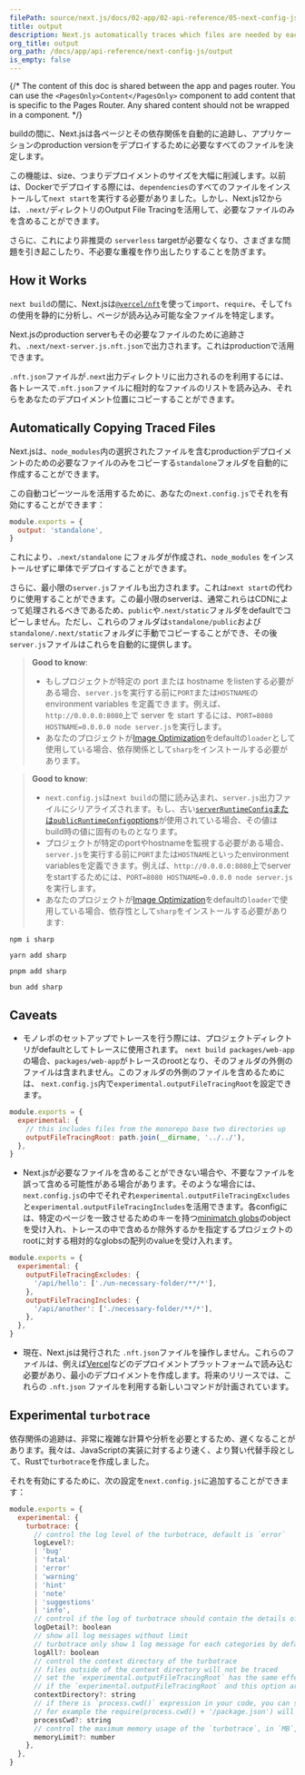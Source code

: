 ```yaml
---
filePath: source/next.js/docs/02-app/02-api-reference/05-next-config-js/output.mdx
title: output
description: Next.js automatically traces which files are needed by each page to allow for easy deployment of your application. Learn how it works here.
org_title: output
org_path: /docs/app/api-reference/next-config-js/output
is_empty: false
---
```


{/* The content of this doc is shared between the app and pages router. You can use the `<PagesOnly>Content</PagesOnly>` component to add content that is specific to the Pages Router. Any shared content should not be wrapped in a component. */}

buildの間に、Next.jsは各ページとその依存関係を自動的に追跡し、アプリケーションのproduction versionをデプロイするために必要なすべてのファイルを決定します。

この機能は、size、つまりデプロイメントのサイズを大幅に削減します。以前は、Dockerでデプロイする際には、`dependencies`のすべてのファイルをインストールして`next start`を実行する必要がありました。しかし、Next.js12からは、`.next/`ディレクトリのOutput File Tracingを活用して、必要なファイルのみを含めることができます。

さらに、これにより非推奨の `serverless` targetが必要なくなり、さまざまな問題を引き起こしたり、不必要な重複を作り出したりすることを防ぎます。

## How it Works

`next build`の間に、Next.jsは[`@vercel/nft`](https://github.com/vercel/nft)を使って`import`、`require`、そして`fs`の使用を静的に分析し、ページが読み込み可能な全ファイルを特定します。

Next.jsのproduction serverもその必要なファイルのために追跡され、`.next/next-server.js.nft.json`で出力されます。これはproductionで活用できます。

`.nft.json`ファイルが`.next`出力ディレクトリに出力されるのを利用するには、各トレースで`.nft.json`ファイルに相対的なファイルのリストを読み込み、それらをあなたのデプロイメント位置にコピーすることができます。

## Automatically Copying Traced Files

Next.jsは、`node_modules`内の選択されたファイルを含むproductionデプロイメントのための必要なファイルのみをコピーする`standalone`フォルダを自動的に作成することができます。

この自動コピーツールを活用するために、あなたの`next.config.js`でそれを有効にすることができます：

```js:next.config.js
module.exports = {
  output: 'standalone',
}
```

これにより、`.next/standalone` にフォルダが作成され、`node_modules` をインストールせずに単体でデプロイすることができます。

さらに、最小限の`server.js`ファイルも出力されます。これは`next start`の代わりに使用することができます。この最小限のserverは、通常これらはCDNによって処理されるべきであるため、`public`や`.next/static`フォルダをdefaultでコピーしません。ただし、これらのフォルダは`standalone/public`および`standalone/.next/static`フォルダに手動でコピーすることができ、その後`server.js`ファイルはこれらを自動的に提供します。

<AppOnly>

> **Good to know**:
>
> - もしプロジェクトが特定の port または hostname をlistenする必要がある場合、`server.js`を実行する前に`PORT`または`HOSTNAME`の environment variables を定義できます。例えば、`http://0.0.0.0:8080`上で server を start するには、`PORT=8080 HOSTNAME=0.0.0.0 node server.js`を実行します。
> - あなたのプロジェクトが[Image Optimization](/ja/javascript/next.js/v14/02-app/01-building-your-application/06-optimizing/01-images)をdefaultの`loader`として使用している場合、依存関係として`sharp`をインストールする必要があります。

</AppOnly>

<PagesOnly>

> **Good to know**:
>
> - `next.config.js`は`next build`の間に読み込まれ、`server.js`出力ファイルにシリアライズされます。もし、古い[`serverRuntimeConfig`または`publicRuntimeConfig`options](/ja/javascript/next.js/v14/03-pages/02-api-reference/03-next-config-js/runtime-configuration)が使用されている場合、その値はbuild時の値に固有のものとなります。
> - プロジェクトが特定のportやhostnameを監視する必要がある場合、`server.js`を実行する前に`PORT`または`HOSTNAME`といったenvironment variablesを定義できます。例えば、`http://0.0.0.0:8080`上でserverをstartするためには、`PORT=8080 HOSTNAME=0.0.0.0 node server.js`を実行します。
> - あなたのプロジェクトが[Image Optimization](/ja/javascript/next.js/v14/03-pages/01-building-your-application/05-optimizing/01-images)をdefaultの`loader`で使用している場合、依存性として`sharp`をインストールする必要があります:

</PagesOnly>

```bash:Terminal
npm i sharp
```

```bash:Terminal
yarn add sharp
```

```bash:Terminal
pnpm add sharp
```

```bash:Terminal
bun add sharp
```

## Caveats

- モノレポのセットアップでトレースを行う際には、プロジェクトディレクトリがdefaultとしてトレースに使用されます。 `next build packages/web-app`の場合、`packages/web-app`がトレースのrootとなり、そのフォルダの外側のファイルは含まれません。このフォルダの外側のファイルを含めるためには、 `next.config.js`内で`experimental.outputFileTracingRoot`を設定できます。

```js:packages/web-app/next.config.js
module.exports = {
  experimental: {
    // this includes files from the monorepo base two directories up
    outputFileTracingRoot: path.join(__dirname, '../../'),
  },
}
```

- Next.jsが必要なファイルを含めることができない場合や、不要なファイルを誤って含める可能性がある場合があります。そのような場合には、`next.config.js`の中でそれぞれ`experimental.outputFileTracingExcludes`と`experimental.outputFileTracingIncludes`を活用できます。各configには、特定のページを一致させるためのキーを持つ[minimatch globs](https://www.npmjs.com/package/minimatch)のobjectを受け入れ、トレースの中で含めるか除外するかを指定するプロジェクトのrootに対する相対的なglobsの配列のvalueを受け入れます。

```js:next.config.js
module.exports = {
  experimental: {
    outputFileTracingExcludes: {
      '/api/hello': ['./un-necessary-folder/**/*'],
    },
    outputFileTracingIncludes: {
      '/api/another': ['./necessary-folder/**/*'],
    },
  },
}
```

- 現在、Next.jsは発行された `.nft.json`ファイルを操作しません。これらのファイルは、例えば[Vercel](https://vercel.com)などのデプロイメントプラットフォームで読み込む必要があり、最小のデプロイメントを作成します。将来のリリースでは、これらの `.nft.json` ファイルを利用する新しいコマンドが計画されています。

## Experimental `turbotrace`

依存関係の追跡は、非常に複雑な計算や分析を必要とするため、遅くなることがあります。我々は、JavaScriptの実装に対するより速く、より賢い代替手段として、Rustで`turbotrace`を作成しました。

それを有効にするために、次の設定を`next.config.js`に追加することができます：

```js:next.config.js
module.exports = {
  experimental: {
    turbotrace: {
      // control the log level of the turbotrace, default is `error`
      logLevel?:
      | 'bug'
      | 'fatal'
      | 'error'
      | 'warning'
      | 'hint'
      | 'note'
      | 'suggestions'
      | 'info',
      // control if the log of turbotrace should contain the details of the analysis, default is `false`
      logDetail?: boolean
      // show all log messages without limit
      // turbotrace only show 1 log message for each categories by default
      logAll?: boolean
      // control the context directory of the turbotrace
      // files outside of the context directory will not be traced
      // set the `experimental.outputFileTracingRoot` has the same effect
      // if the `experimental.outputFileTracingRoot` and this option are both set, the `experimental.turbotrace.contextDirectory` will be used
      contextDirectory?: string
      // if there is `process.cwd()` expression in your code, you can set this option to tell `turbotrace` the value of `process.cwd()` while tracing.
      // for example the require(process.cwd() + '/package.json') will be traced as require('/path/to/cwd/package.json')
      processCwd?: string
      // control the maximum memory usage of the `turbotrace`, in `MB`, default is `6000`.
      memoryLimit?: number
    },
  },
}
```
